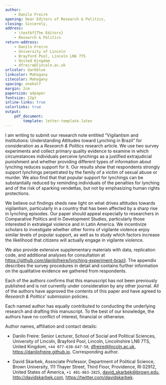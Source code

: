 ```yaml
---
author: 
    - Danilo Freire
opening: Dear Editors of Research & Politics,
closing: Sincerely,
address:
    - \textbf{The Editors}
    - Research & Politics
return-address: 
    - Danilo Freire
    - University of Lincoln
    - Brayford Pool, Lincoln LN6 7TS
    - United Kingdom
    - dfreire@lincoln.ac.uk
urlcolor: darkblue
linkcolor: Mahogany
citecolor: Mahogany
spacing: onehalf
margin: 2cm
papersize: a4paper
fontsize: 12pt
inline-links: true
colorlinks: true
output: 
    pdf_document:
        template: letter-template.latex
---
```


\doublespacing

I am writing to submit our research note entitled "Vigilantism and
Institutions: Understanding Attitudes toward Lynching in Brazil" for
consideration as a _Research & Politics_ research article. We use two survey
experiments and collect primary quality evidence to examine in which
circumstances individuals perceive lynchings as a justified extrajudicial
punishment and whether providing different types of information about lynching
reduces support for it. Our results show that respondents strongly support
lynchings perpetrated by the family of a victim of sexual abuse or murder. We
also find that that popular support for lynchings can be substantially reduced
by reminding individuals of the penalties for lynching and of the risk of
sparking vendettas, but not by emphasizing human rights protections.

We believe out findings sheds new light on what drives attitudes towards
vigilantism, particularly in a country that has been affected by a sharp rise
in lynching episodes. Our paper should appeal especially to researchers in
Comparative Politics and in Development Studies, particularly those interested
in extralegal violence and in Latin America. We incentivize scholars to
investigate whether other forms of vigilante violence enjoy similar levels of
popular support, as well as to study which factors increase the likelihood that
citizens will actually engage in vigilante violence. 

We also provide extensive supplementary materials with data, replication code,
and additional analyses for consultation at
<https://github.com/danilofreire/lynching-experiment-brazil>. The appendix
describes the survey procedures in detail and contains further information on
the qualitative evidence we gathered from respondents. 

Each of the authors confirms that this manuscript has not been previously
published and is not currently under consideration by any other journal. All of
the authors have approved the contents of this paper and have agreed to
_Research & Politics_' submission policies. 

Each named author has equally contributed to conducting the underlying research
and drafting this manuscript. To the best of our knowledge, the authors have no
conflict of interest, financial or otherwise.

Author names, affiliation and contact details:

* Danilo Freire: Senior Lecturer, School of Social and Political Sciences,
  University of Lincoln, Brayford Pool, Lincoln, Lincolnshire LN6 7TS, United Kingdom, `+44 077-630-647-58`, <dfreire@lincoln.ac.uk>, <https://danilofreire.github.io>.
  Corresponding author.

* David Skarbek, Associate Professor, Department of Political Science, Brown
  University, 111 Thayer Street, Third Floor, Providence, RI 02912, United States of America, `+1 401-863-2825`, <david_skarbek@brown.edu>, <http://davidskarbek.com>, <https://twitter.com/davidskarbek>.

\vspace{1cm}
